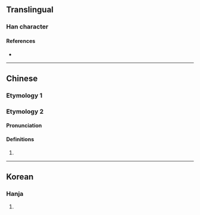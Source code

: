 {{character info/new}}
==Translingual==

===Han character===
{{Han char|rn=9|rad=人|as=07|sn=9|four=|canj=OMRT|ids=⿰亻豆}}

====References====
* {{Han ref|kx=0103.220|dkj=00649|dj=0219.030|hdz=10158.020|uh=4FB8|ud=20408}}

----

==Chinese==

===Etymology 1===
{{zh-see|樹|v|to set up; to establish}}

===Etymology 2===
{{zh-forms}}

====Pronunciation====
{{zh-pron
|m=dōu
|c=
|mc=y
|oc=y
|ma=
|cat=
}}

====Definitions====
{{zh-hanzi}}

# {{zh-only used in|*佔侸}}

----

==Korean==

===Hanja===
{{ko-hanja|hangeul=두|rv=du|mr=tu|y=twu}}

# {{defn|lang=ko|sort=人07}}